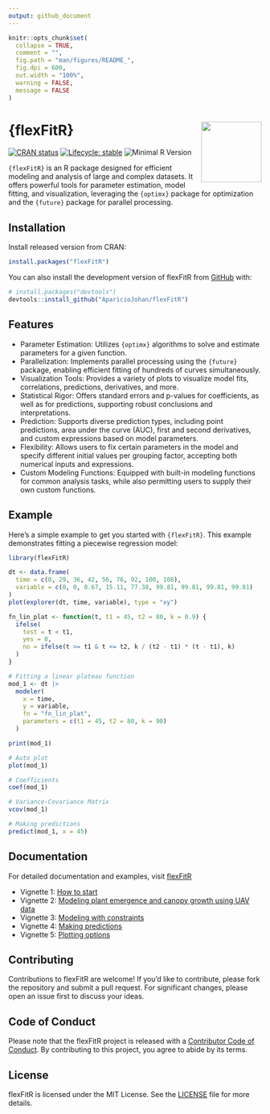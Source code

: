 ```yaml
---
output: github_document
---
```


<!-- README.md is generated from README.Rmd. Please edit that file -->

```r
knitr::opts_chunk$set(
  collapse = TRUE,
  comment = "",
  fig.path = "man/figures/README_",
  fig.dpi = 600,
  out.width = "100%",
  warning = FALSE,
  message = FALSE
)
```

# {flexFitR} <img src='man/figures/logo.png' width = "120px" align="right"/>

<!-- badges: start -->
[![CRAN status](https://www.r-pkg.org/badges/version/flexFitR)](https://CRAN.R-project.org/package=flexFitR)
[![Lifecycle: stable](https://img.shields.io/badge/lifecycle-stable-brightgreen.svg)](https://lifecycle.r-lib.org/articles/stages.html#stable)
![Minimal R Version](https://img.shields.io/badge/R%3E%3D-4.1-blue.svg)
<!-- badges: end -->

`{flexFitR}` is an R package designed for efficient modeling and analysis of large and complex datasets. It offers powerful tools for parameter estimation, model fitting, and visualization, leveraging the `{optimx}` package for optimization and the `{future}` package for parallel processing.

## Installation

Install released version from CRAN:
``` r
install.packages("flexFitR")
```

You can also install the development version of flexFitR from [GitHub](https://github.com/AparicioJohan/flexFitR) with:

``` r
# install.packages("devtools")
devtools::install_github("AparicioJohan/flexFitR")
```

## Features

* Parameter Estimation: Utilizes `{optimx}` algorithms to solve and estimate parameters for a given function.
* Parallelization: Implements parallel processing using the `{future}` package, enabling efficient fitting of hundreds of curves simultaneously.
* Visualization Tools: Provides a variety of plots to visualize model fits, correlations, predictions, derivatives, and more.
* Statistical Rigor: Offers standard errors and p-values for coefficients, as well as for predictions, supporting robust conclusions and interpretations.
* Prediction: Supports diverse prediction types, including point predictions, area under the curve (AUC), first and second derivatives, and custom expressions based on model parameters.
* Flexibility: Allows users to fix certain parameters in the model and specify different initial values per grouping factor, accepting both numerical inputs and expressions.
* Custom Modeling Functions: Equipped with built-in modeling functions for common analysis tasks, while also permitting users to supply their own custom functions.

## Example

Here's a simple example to get you started with `{flexFitR}`. This example demonstrates fitting a piecewise regression model:

```r
library(flexFitR)

dt <- data.frame(
  time = c(0, 29, 36, 42, 56, 76, 92, 100, 108),
  variable = c(0, 0, 0.67, 15.11, 77.38, 99.81, 99.81, 99.81, 99.81)
)
plot(explorer(dt, time, variable), type = "xy")
```

```r
fn_lin_plat <- function(t, t1 = 45, t2 = 80, k = 0.9) {
  ifelse(
    test = t < t1,
    yes = 0,
    no = ifelse(t >= t1 & t <= t2, k / (t2 - t1) * (t - t1), k)
  )
}
```

```r
# Fitting a linear plateau function
mod_1 <- dt |>
  modeler(
    x = time,
    y = variable,
    fn = "fn_lin_plat",
    parameters = c(t1 = 45, t2 = 80, k = 90)
  )
```

```r
print(mod_1)
```


```r
# Auto plot
plot(mod_1)
```

```r
# Coefficients
coef(mod_1)
```

```r
# Variance-Covariance Matrix
vcov(mod_1)
```

```r
# Making predictions
predict(mod_1, x = 45)
```

## Documentation

For detailed documentation and examples, visit [flexFitR](https://apariciojohan.github.io/flexFitR/reference/index.html) 

* Vignette 1: [How to start](https://apariciojohan.github.io/flexFitR/articles/how_to_start.html) 
* Vignette 2: [Modeling plant emergence and canopy growth using UAV data](https://apariciojohan.github.io/flexFitR/articles/canopy-model.html)
* Vignette 3: [Modeling with constraints](https://apariciojohan.github.io/flexFitR/articles/maturity-model.html) 
* Vignette 4: [Making predictions ](https://apariciojohan.github.io/flexFitR/articles/predicted_values.html) 
* Vignette 5: [Plotting options](https://apariciojohan.github.io/flexFitR/articles/plotting.html) 

## Contributing

Contributions to flexFitR are welcome! If you'd like to contribute, please fork the repository and submit a pull request. For significant changes, please open an issue first to discuss your ideas.

## Code of Conduct

Please note that the flexFitR project is released with a [Contributor Code of Conduct](https://apariciojohan.github.io/flexFitR/CODE_OF_CONDUCT.html). By contributing to this project, you agree to abide by its terms.

## License

flexFitR is licensed under the MIT License. See the [LICENSE](https://apariciojohan.github.io/flexFitR/LICENSE.html) file for more details.
